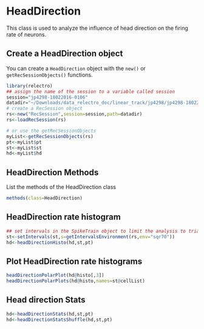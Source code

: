 # HeadDirection

This class is used to analyze the influence of head direction on the firing rate of neurons.

## Create a HeadDirection object

You can create a `HeadDirection` object with the `new()` or `getRecSessionObjects()` functions. 

```r
library(relectro)
## assign the name of the session to a variable called session
session="jp4298-18022016-0106"
datadir="~/Downloads/data_relectro_doc/linear_track/jp4298/jp4298-18022016-0106"
# create a RecSession object
rs<-new("RecSession",session=session,path=datadir)
rs<-loadRecSession(rs)

# or use the getRecSessionObjects
myList<-getRecSessionObjects(rs)
pt<-myList$pt
st<-myList$st
hd<-myList$hd
```

## HeadDirection Methods
List the methods of the HeadDirection class
```R
methods(class=HeadDirection)
```

## HeadDirection rate histogram
```R
## set intervals in the SpikeTrain object to limit the analysis to trials in the sqr70
st<-setIntervals(st,s=getIntervalsEnvironment(rs,env="sqr70"))
hd<-headDirectionHisto(hd,st,pt)
```

## Plot HeadDirection rate histograms
```R
headDirectionPolarPlot(hd@histo[,3])
headDirectionPolarPlots(hd@histo,names=st@cellList)
```

## Head direction Stats

```R
hd<-headDirectionStats(hd,st,pt)
hd<-headDirectionStatsShuffle(hd,st,pt)
```

